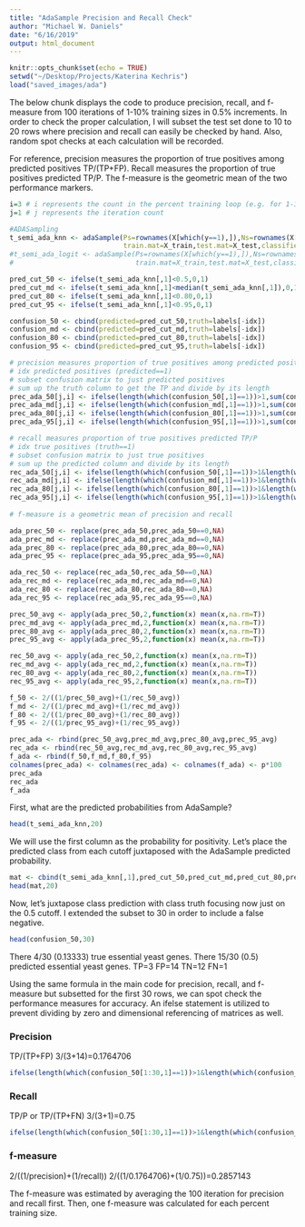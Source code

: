 ```yaml
---
title: "AdaSample Precision and Recall Check"
author: "Michael W. Daniels"
date: "6/16/2019"
output: html_document
---
```


```r
knitr::opts_chunk$set(echo = TRUE)
setwd("~/Desktop/Projects/Katerina Kechris")
load("saved_images/ada")
```

The below chunk displays the code to produce precision, recall, and f-measure from 100 iterations of 1-10% training sizes in 0.5% increments. In order to check the proper calculation, I will subset the test set done to 10 to 20 rows where precision and recall can easily be checked by hand. Also, random spot checks at each calculation will be recorded.

For reference, precision measures the proportion of true positives among predicted positives TP/(TP+FP). Recall measures the proportion of true positives predicted TP/P. The f-measure is the geometric mean of the two performance markers.

```r
i=3 # i represents the count in the percent training loop (e.g. for 1-10% and 0.5% increments, i=3 is 2%)
j=1 # j represents the iteration count

#ADASampling
t_semi_ada_knn <- adaSample(Ps=rownames(X[which(y==1),]),Ns=rownames(X[which(y==0),]),
                            train.mat=X_train,test.mat=X_test,classifier='knn')
#t_semi_ada_logit <- adaSample(Ps=rownames(X[which(y==1),]),Ns=rownames(X[which(y==0),]),
#                              train.mat=X_train,test.mat=X_test,classifier='logit')

pred_cut_50 <- ifelse(t_semi_ada_knn[,1]<0.5,0,1)
pred_cut_md <- ifelse(t_semi_ada_knn[,1]<median(t_semi_ada_knn[,1]),0,1) # 0.6
pred_cut_80 <- ifelse(t_semi_ada_knn[,1]<0.80,0,1)
pred_cut_95 <- ifelse(t_semi_ada_knn[,1]<0.95,0,1)

confusion_50 <- cbind(predicted=pred_cut_50,truth=labels[-idx])
confusion_md <- cbind(predicted=pred_cut_md,truth=labels[-idx])
confusion_80 <- cbind(predicted=pred_cut_80,truth=labels[-idx])
confusion_95 <- cbind(predicted=pred_cut_95,truth=labels[-idx])

# precision measures proportion of true positives among predicted positives TP/(TP+FP)
# idx predicted positives (predicted==1)
# subset confusion matrix to just predicted positives
# sum up the truth column to get the TP and divide by its length
prec_ada_50[j,i] <- ifelse(length(which(confusion_50[,1]==1))>1,sum(confusion_50[which(confusion_50[,1]==1),][,2])/length(confusion_50[which(confusion_50[,1]==1),][,2]),NA)
prec_ada_md[j,i] <- ifelse(length(which(confusion_md[,1]==1))>1,sum(confusion_md[which(confusion_md[,1]==1),][,2])/length(confusion_md[which(confusion_md[,1]==1),][,2]),NA)
prec_ada_80[j,i] <- ifelse(length(which(confusion_80[,1]==1))>1,sum(confusion_80[which(confusion_80[,1]==1),][,2])/length(confusion_80[which(confusion_80[,1]==1),][,2]),NA)
prec_ada_95[j,i] <- ifelse(length(which(confusion_95[,1]==1))>1,sum(confusion_95[which(confusion_95[,1]==1),][,2])/length(confusion_95[which(confusion_95[,1]==1),][,2]),NA)

# recall measures proportion of true positives predicted TP/P
# idx true positives (truth==1)
# subset confusion matrix to just true positives
# sum up the predicted column and divide by its length
rec_ada_50[j,i] <- ifelse(length(which(confusion_50[,1]==1))>1&length(which(confusion_50[,2]==1))>1,sum(confusion_50[which(confusion_50[,1]==1),][,2])/length(confusion_50[which(confusion_50[,2]==1),][,2]),NA)
rec_ada_md[j,i] <- ifelse(length(which(confusion_md[,1]==1))>1&length(which(confusion_md[,2]==1))>1,sum(confusion_md[which(confusion_md[,1]==1),][,2])/length(confusion_md[which(confusion_md[,2]==1),][,2]),NA)
rec_ada_80[j,i] <- ifelse(length(which(confusion_80[,1]==1))>1&length(which(confusion_80[,2]==1))>1,sum(confusion_80[which(confusion_80[,1]==1),][,2])/length(confusion_80[which(confusion_80[,2]==1),][,2]),NA)
rec_ada_95[j,i] <- ifelse(length(which(confusion_95[,1]==1))>1&length(which(confusion_95[,2]==1))>1,sum(confusion_95[which(confusion_95[,1]==1),][,2])/length(confusion_95[which(confusion_95[,2]==1),][,2]),NA)
 
# f-measure is a geometric mean of precision and recall

ada_prec_50 <- replace(prec_ada_50,prec_ada_50==0,NA)
ada_prec_md <- replace(prec_ada_md,prec_ada_md==0,NA)
ada_prec_80 <- replace(prec_ada_80,prec_ada_80==0,NA)
ada_prec_95 <- replace(prec_ada_95,prec_ada_95==0,NA)

ada_rec_50 <- replace(rec_ada_50,rec_ada_50==0,NA)
ada_rec_md <- replace(rec_ada_md,rec_ada_md==0,NA)
ada_rec_80 <- replace(rec_ada_80,rec_ada_80==0,NA)
ada_rec_95 <- replace(rec_ada_95,rec_ada_95==0,NA)

prec_50_avg <- apply(ada_prec_50,2,function(x) mean(x,na.rm=T))
prec_md_avg <- apply(ada_prec_md,2,function(x) mean(x,na.rm=T))
prec_80_avg <- apply(ada_prec_80,2,function(x) mean(x,na.rm=T))
prec_95_avg <- apply(ada_prec_95,2,function(x) mean(x,na.rm=T))

rec_50_avg <- apply(ada_rec_50,2,function(x) mean(x,na.rm=T))
rec_md_avg <- apply(ada_rec_md,2,function(x) mean(x,na.rm=T))
rec_80_avg <- apply(ada_rec_80,2,function(x) mean(x,na.rm=T))
rec_95_avg <- apply(ada_rec_95,2,function(x) mean(x,na.rm=T))

f_50 <- 2/((1/prec_50_avg)+(1/rec_50_avg))
f_md <- 2/((1/prec_md_avg)+(1/rec_md_avg))
f_80 <- 2/((1/prec_80_avg)+(1/rec_80_avg))
f_95 <- 2/((1/prec_95_avg)+(1/rec_95_avg))

prec_ada <- rbind(prec_50_avg,prec_md_avg,prec_80_avg,prec_95_avg)
rec_ada <- rbind(rec_50_avg,rec_md_avg,rec_80_avg,rec_95_avg)
f_ada <- rbind(f_50,f_md,f_80,f_95)
colnames(prec_ada) <- colnames(rec_ada) <- colnames(f_ada) <- p*100
prec_ada
rec_ada
f_ada

```

First, what are the predicted probabilities from AdaSample?

```r
head(t_semi_ada_knn,20)
```

We will use the first column as the probability for positivity. Let's place the predicted class from each cutoff juxtaposed with the AdaSample predicted probability.

```r
mat <- cbind(t_semi_ada_knn[,1],pred_cut_50,pred_cut_md,pred_cut_80,pred_cut_95)
head(mat,20)

```

Now, let's juxtapose class prediction with class truth focusing now just on the 0.5 cutoff. I extended the subset to 30 in order to include a false negative.

```r
head(confusion_50,30)
```

There 4/30 (0.13333) true essential yeast genes.
There 15/30 (0.5) predicted essential yeast genes.
TP=3
FP=14
TN=12
FN=1

Using the same formula in the main code for precision, recall, and f-measure but subsetted for the first 30 rows, we can spot check the performance measures for accuracy. An ifelse statement is utilized to prevent dividing by zero and dimensional referencing of matrices as well.

### Precision
TP/(TP+FP)
3/(3+14)=0.1764706

```r
ifelse(length(which(confusion_50[1:30,1]==1))>1&length(which(confusion_50[,1]==1))>1,sum(confusion_50[1:30,][which(confusion_50[1:30,1]==1),][,2])/length(confusion_50[1:30,][which(confusion_50[1:30,1]==1),][,2]),NA)
```

### Recall
TP/P or TP/(TP+FN)
3/(3+1)=0.75

```r
ifelse(length(which(confusion_50[1:30,1]==1))>1&length(which(confusion_50[1:30,2]==1))>1,sum(confusion_50[1:30,][which(confusion_50[1:30,1]==1),][,2])/length(confusion_50[1:30,][which(confusion_50[1:30,2]==1),][,2]),NA)
```

### f-measure
2/((1/precision)+(1/recall))
2/((1/0.1764706)+(1/0.75))=0.2857143

The f-measure was estimated by averaging the 100 iteration for precision and recall first. Then, one f-measure was calculated for each percent training size.

